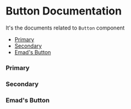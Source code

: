 
<Meta title="MDX/Button" component={Button} />

# Button Documentation

It's the documents related to `Button` component


- [Primary](#primary)
- [Secondary](#secondary)
- [Emad's Button](#emads-button)

### Primary

<Canvas>
  <Story id="example-button--primary" />
</Canvas>

### Secondary

<Canvas>
  <Story id="example-button--secondary" />
</Canvas>

### Emad's Button

<Canvas>
  <Story id="example-button--emad-story" />
</Canvas>
